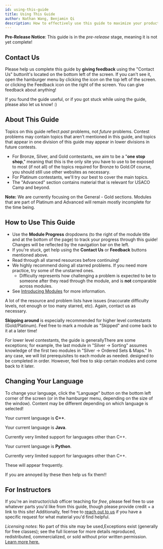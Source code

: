 ```yaml
---
id: using-this-guide
title: Using This Guide
author: Nathan Wang, Benjamin Qi
description: How to effectively use this guide to maximize your productivity.
---
```


**Pre-Release Notice**: This guide is in the _pre-release_ stage, meaning it is not yet complete!

## Contact Us

Please help us complete this guide by **giving feedback** using the "Contact Us" button<Asterisk>It's located on the bottom left of the screen. If you can't see it, open the hamburger menu by clicking the icon on the top left of the screen.</Asterisk> or clicking the Feedback icon on the right of the screen. You can give feedback about anything!

If you found the guide useful, or if you got stuck while using the guide, please also let us know! :)

## About This Guide

<Warning title="This guide is NOT a syllabus!!">

Topics on this guide reflect _past_ problems, not _future_ problems. Contest problems may contain topics that aren't mentioned in this guide, and topics that appear in one division of this guide may appear in lower divisions in future contests.

</Warning>

- For Bronze, Silver, and Gold contestants, we aim to be a "**one stop shop**," meaning that this is the only site you have to use to be exposed to most (if not all) of the topics required for Bronze to Gold.<Asterisk>Of course, you should still use other websites as necessary.</Asterisk>
- For Platinum contestants, we'll try our best to cover the main topics.
- The "Advanced" section contains material that is relevant for USACO Camp and beyond.

**Note:** We are currently focusing on the General - Gold sections. Modules that are part of Platinum and Advanced will remain mostly incomplete for the time being.

<!--  <Asterisk>There are too many topics for us to effectively cover all of them. If you want to do well in Platinum, you will have to find additional resources on your own in addition to this site</Asterisk> -->

## How to Use This Guide

- Use the **Module Progress** dropdowns (to the right of the module title and at the bottom of the page) to track your progress through this guide! Changes will be reflected by the navigation bar on the left.
- If you're stuck, get help using the **Contact Us** or **Feedback** buttons mentioned above.
- Read through all starred resources before continuing!
- We highly recommend doing all starred problems. If you need more practice, try some of the unstarred ones.
  - Difficulty represents how challenging a problem is expected to be to someone after they read through the module, and is **not** comparable across modules.
- See [Introducing Modules](modules) for more information.

<Warning>

A lot of the resource and problem lists have issues (inaccurate difficulty levels, not enough or too many starred, etc). Again, contact us as necessary.

</Warning>

**Skipping around** is especially recommended for higher level contestants (Gold/Platinum). Feel free to <TextTooltip content="You can do this by scrolling to the end of a module">mark a module</TextTooltip> as "Skipped" and come back to it at a later time!

For lower level contestants, the guide is generally<Asterisk>There are some exceptions; for example, the last module in "Silver -> Sorting" assumes knowledge of the first two modules in "Silver -> Ordered Sets & Maps." In any case, we will list prerequisites to each module as needed.</Asterisk> designed to be completed in order. However, feel free to skip certain modules and come back to it later.

## Changing Your Language

To change your language, click the "Language" button on the bottom left corner of the screen (or in the hamburger menu, depending on the size of the window). Content may be different depending on which language is selected!

<LanguageSection>

<CPPSection>

Your current language is **C++**.

</CPPSection>

<JavaSection>

Your current language is **Java**.

<Warning>

Currently very limited support for languages other than C++.

</Warning>

</JavaSection>

<PySection>

Your current language is **Python**.

<Warning>

Currently very limited support for languages other than C++.

</Warning>

</PySection>

</LanguageSection>

<IncompleteSection>

These will appear frequently.

</IncompleteSection>

<IncompleteSection>

If you are annoyed by these then help us fix them!!

</IncompleteSection>

## For Instructors

If you're an instructor/club officer teaching for _free_, please feel free to use whatever parts you'd like from this guide, though please provide credit + a link to this site! Additionally, feel free to [reach out to us](mailto:usacoguide@gmail.com) if you have a specific request for what material you'd find helpful.

_Licensing notes_: No part of this site may be used,<Asterisk>Exceptions exist (generally for free classes); see the full license for more details</Asterisk> reproduced, redistributed, commercialized, or sold without prior written permission. [Learn more here.](/license)
